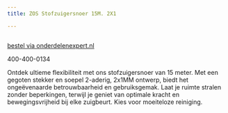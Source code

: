 ```yaml
---
title: ZOS Stofzuigersnoer 15M. 2X1

---
```



<Image src={imageProduct} width={imageProduct.width} alt="" />

[bestel via onderdelenexpert.nl](https://www.onderdelenexpert.nl/zos-stofzuigersnoer-met-stekker-15-meter-1341000110)

400-400-0134

Ontdek ultieme flexibiliteit met ons stofzuigersnoer van 15 meter. Met een gegoten stekker en soepel 2-aderig, 2x1MM ontwerp, biedt het ongeëvenaarde betrouwbaarheid en gebruiksgemak. Laat je ruimte stralen zonder beperkingen, terwijl je geniet van optimale kracht en bewegingsvrijheid bij elke zuigbeurt. Kies voor moeiteloze reiniging.
